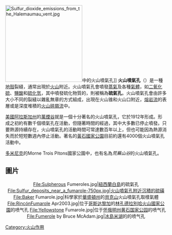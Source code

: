 {{Otheruses|subject=地質活動|other=噴氣孔的其它含義|噴氣孔}}
{{Unreferenced|time=2022-04-01}}
[[File:Sulfur_dioxide_emissions_from_the_Halemaumau_vent.jpg|240px]]中的火山噴氣孔]]
'''火山噴氣孔'''（{{lang-en|fumarole}}）是一種[[地殼|地殼]]裂縫，通常出現於[[火山|火山]]附近。火山噴氣孔會噴發[[蒸氣|蒸氣]]及各種[[氣體|氣體]]，如[[二氧化硫|二氧化硫]]、[[鹽酸|鹽酸]]和[[硫化氫|硫化氫]]，其中噴發硫化物質的，則被稱為'''硫氣孔'''。火山噴氣孔會由許多大小不同的裂縫以雜亂無章的方式組成，出現在火山锥和火山口附近，[[熔岩流|熔岩流]]的表層或是深度堆積的[[火山碎屑流|火山碎屑流]]中。

[[美國|美國]][[阿拉斯加州|阿拉斯加州]]的[[萬煙谷|萬煙谷]]就是一個十分著名的火山噴氣孔，它於1912年形成。形成之初約有數千個噴氣孔在活動，但隨著時間的經過，其中大多數已停止噴發。只要熱源持續存在，火山噴氣孔的活動時間可常達數百年以上，但也可能因為熱源消失而於短短數週內停止活動。著名的[[黃石國家公園|黃石國家公園]]目前約還有4000個火山噴氣孔活動中。

[[多米尼克|多米尼克]]的Morne Trois Pitons國家公園中，也有名為''荒蕪山谷''的火山噴氣孔。

== 圖片 ==

<center><gallery>
File:Sulpherous Fumeroles.jpg|[[紐西蘭|紐西蘭]][[懷特島_(紐西蘭)|白島]]的硫氣孔
File:Sulfur_deposits_near_a_fumarole-750px.jpg|火山噴氣孔附近沉積的[[硫磺|硫磺]]
File:Baker Fumarole.jpg|科學家於[[華盛頓州|華盛頓州]]的[[貝克山|貝克山]]火山噴氣孔取樣氣體
File:RincónFumarole Apr2003.jpg|位于[[哥斯达黎加|哥斯达黎加]]的[[林孔德拉別哈火山國家公園|林孔德拉別哈火山國家公園]]的喷气孔
File:Yellowstone Fumarole.jpg|位于[[怀俄明州|怀俄明州]][[黄石国家公园|黄石国家公园]]的喷气孔
File:Fumerole by Bruce McAdam.jpg|[[冰島|冰島]][[米湖|米湖]]的的喷气孔
</gallery></center>

{{Commonscat|Fumaroles}}
{{wiktionary|fumarole}}
{{normdaten}}

[[Category:火山作用|Category:火山作用]]